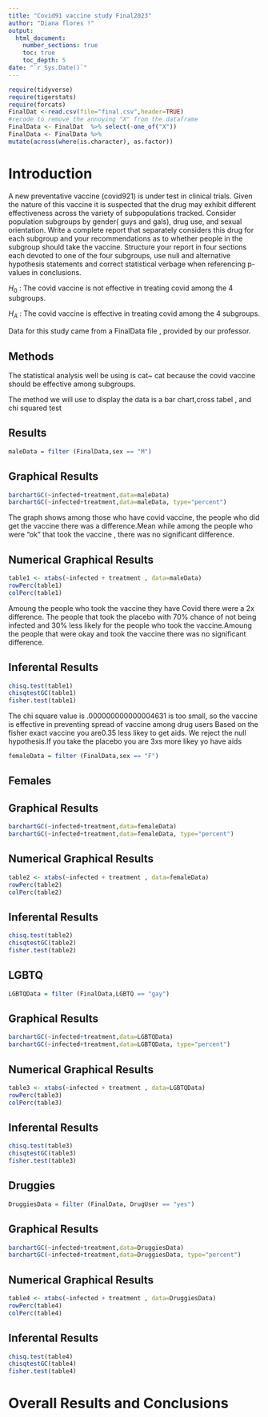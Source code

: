 ```yaml
---
title: "Covid91 vaccine study Final2023"
author: "Diana flores !"
output: 
  html_document:
    number_sections: true
    toc: true
    toc_depth: 5
date: "`r Sys.Date()`" 
---
```


```r
require(tidyverse)
require(tigerstats)
require(forcats)
FinalDat <-read.csv(file="final.csv",header=TRUE)
#recode to remove the annoying "X" from the dataframe
FinalData <- FinalDat  %>% select(-one_of("X"))
FinalData <- FinalData %>%
mutate(across(where(is.character), as.factor))
```

# Introduction

A new  preventative vaccine (covid921) is under test in clinical trials. Given the nature of this vaccine it is suspected that the drug may exhibit different effectiveness across the variety of subpopulations tracked. Consider population subgroups by gender( guys and gals), drug use, and sexual orientation. Write a complete report that separately considers this drug for each subgroup and your recommendations as to whether people in the subgroup should take the vaccine. Structure your report in four sections each devoted to one of the four subgroups, use null and alternative hypothesis statements and correct statistical verbage when referencing p-values in conclusions.

$H_0$ : The covid vaccine  is not  effective in treating covid among the 4 subgroups.


$H_A$ : The covid vaccine is effective in treating covid among the 4 subgroups.

Data for this study came from a FinalData file , provided by our professor.

## Methods 


The statistical analysis well be using is cat~ cat because the covid vaccine should be effective among subgroups.

The method we will use to display the data is a bar chart,cross tabel , and chi squared test 



## Results
```r
maleData = filter (FinalData,sex == "M")
```

## Graphical Results 
```r
barchartGC(~infected+treatment,data=maleData)
barchartGC(~infected+treatment,data=maleData, type="percent")

```


The graph shows among those who have covid vaccine, the people who did get the vaccine there was a difference.Mean while among the people who were "ok" that took the vaccine , there was no significant difference.

## Numerical Graphical Results 

```r
table1 <- xtabs(~infected + treatment , data=maleData)
rowPerc(table1)
colPerc(table1)
```
Amoung the people who took the vaccine they have Covid there were a 2x difference. The people that took the placebo with 70% chance of not being infected and 30% less likely for the people who took the vaccine.Amoung the people that were okay and took the vaccine there was no significant difference.


## Inferental Results 

```r
chisq.test(table1)
chisqtestGC(table1)
fisher.test(table1)
```
The chi square value is .000000000000004631 is too small, so the vaccine is effective in preventing spread of vaccine among drug users
Based on the fisher exact vaccine you are0.35 less likey to get aids.
We reject the null hypothesis.If you take the placebo you are 3xs more likey yo have aids


```r
femaleData = filter (FinalData,sex == "F")
```
 
## Females


## Graphical Results 
```r
barchartGC(~infected+treatment,data=femaleData)
barchartGC(~infected+treatment,data=femaleData, type="percent")

```

## Numerical Graphical Results 

```r
table2 <- xtabs(~infected + treatment , data=femaleData)
rowPerc(table2)
colPerc(table2)
```
## Inferental Results

```r
chisq.test(table2)
chisqtestGC(table2)
fisher.test(table2)
```


## LGBTQ
```r
LGBTQData = filter (FinalData,LGBTQ == "gay")
```

## Graphical Results 

```r
barchartGC(~infected+treatment,data=LGBTQData)
barchartGC(~infected+treatment,data=LGBTQData, type="percent")

```

## Numerical Graphical Results 
```r
table3 <- xtabs(~infected + treatment , data=LGBTQData)
rowPerc(table3)
colPerc(table3)
```

## Inferental Results

```r
chisq.test(table3)
chisqtestGC(table3)
fisher.test(table3)
```

## Druggies
```r
DruggiesData = filter (FinalData, DrugUser == "yes")
```
## Graphical Results 

```r
barchartGC(~infected+treatment,data=DruggiesData)
barchartGC(~infected+treatment,data=DruggiesData, type="percent")

```
## Numerical Graphical Results 

```r
table4 <- xtabs(~infected + treatment , data=DruggiesData)
rowPerc(table4)
colPerc(table4)
```

## Inferental Results

```r
chisq.test(table4)
chisqtestGC(table4)
fisher.test(table4)
```

# Overall Results and Conclusions